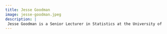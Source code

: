 ```yaml
---
title: Jesse Goodman
image: jesse-goodman.jpeg
description: |
 Jesse Goodman is a Senior Lecturer in Statistics at the University of Auckland. He began his academic career in mathematical probability, using distributional approximations and large deviations techniques to understand random geometric structures, and increasingly looking at statistical models that exhibit probabilistic complexity. His research focuses on asymptotic techniques, particularly when several asymptotic effects interact or compete, in areas from branching processes and spatial structures to approximations for likelihoods and densities. Recent work on saddlepoint approximations has helped to quantify the degree to which approximation techniques can deliver valid inferential conclusiosn, and to extend classes of models to capture real-life complexity in capture-recapture and other settings that feature enigmatic sensor data.
---
```

